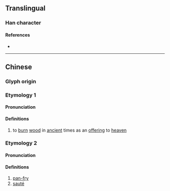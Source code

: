 {{character info/new}}
==Translingual==

===Han character===
{{Han char|rn=86|rad=火|as=06|sn=10|four=|canj=FYCK|ids=⿰火交}}

====References====
* {{Han ref|kx=0669.110|dkj=18982|dj=1078.180|hdz=32200.180|uh=70C4|ud=28868}}

----

==Chinese==
{{zh-forms}}

===Glyph origin===
{{Han etym}}

===Etymology 1===
====Pronunciation====
{{zh-pron
|m=jiǎo
|c=gaau2
|mc=y
|oc=y
|cat=n
}}

====Definitions====
{{zh-hanzi}}

# {{zh-hg}} to [[burn]] [[wood]] in [[ancient]] times as an [[offering]] to [[heaven]]

===Etymology 2===
====Pronunciation====
{{zh-pron
|m=yào
|c=
|cat=v
}}

====Definitions====
{{zh-hanzi}}

# [[pan-fry]]
# [[sauté]]